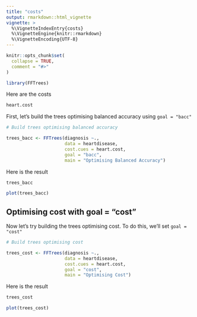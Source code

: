 ```yaml
---
title: "costs"
output: rmarkdown::html_vignette
vignette: >
  %\VignetteIndexEntry{costs}
  %\VignetteEngine{knitr::rmarkdown}
  %\VignetteEncoding{UTF-8}
---
```


```r
knitr::opts_chunk$set(
  collapse = TRUE,
  comment = "#>"
)
```

```r
library(FFTrees)
```

Here are the costs

```r
heart.cost
```

First, let's build the trees optimising balanced accuracy using `goal = "bacc"`

```r
# Build trees optimising balanced accuracy

trees_bacc <- FFTrees(diagnosis ~.,
                      data = heartdisease,
                      cost.cues = heart.cost,
                      goal = "bacc", 
                      main = "Optimising Balanced Accuracy")
```

Here is the result

```r
trees_bacc
```

```r
plot(trees_bacc)
```

## Optimising cost with goal = "cost"

Now let's try building the trees optimising cost. To do this, we'll set `goal = "cost"`

```r
# Build trees optimising cost

trees_cost <- FFTrees(diagnosis ~.,
                      data = heartdisease,
                      cost.cues = heart.cost,
                      goal = "cost", 
                      main = "Optimising Cost")
```

Here is the result

```r
trees_cost
```

```r
plot(trees_cost)
```

